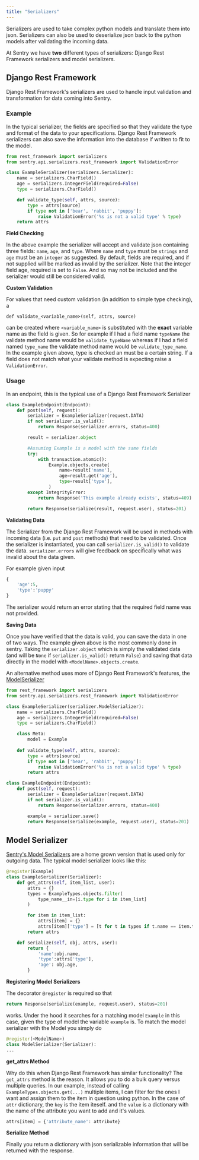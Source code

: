 ```yaml
---
title: "Serializers"
---
```


Serializers are used to take complex python models and translate them into json. Serializers can also be used to deserialize json back to the python models after validating the incoming data.

At Sentry we have **two** different types of serializers: Django Rest Framework serializers and model serializers.

## Django Rest Framework

Django Rest Framework's serializers are used to handle input validation and transformation for data coming into Sentry.

### Example

In the typical serializer, the fields are specified so that they validate the type and format of the data to your specifications. Django Rest Framework serializers can also save the information into the database if written to fit to the model.

```python
from rest_framework import serializers
from sentry.api.serializers.rest_framework import ValidationError

class ExampleSerializer(serializers.Serializer):
    name = serializers.CharField()
    age = serializers.IntegerField(required=False)
    type = serializers.CharField()

    def validate_type(self, attrs, source):
        type = attrs[source]
        if type not in ['bear', 'rabbit', 'puppy']:
            raise ValidationError('%s is not a valid type' % type)
	return attrs
```

**Field Checking**

In the above example the serializer will accept and validate json containing three fields: `name`, `age`, and `type`.  Where `name` and `type` must be `strings` and `age` must be an `integer` as suggested. By default, fields are required, and if not supplied will be marked as invalid by the serializer. Note that the integer field age, required is set to `False`. And so may not be included and the serializer would still be considered valid.

**Custom Validation**

For values that need custom validation (in addition to simple type checking), a 

`def validate_<variable_name>(self, attrs, source)`

can be created where `<variable_name>` is substituted with the **exact** variable name as the field is given. So for example if I had a field name `typeName` the validate method name would be `validate_typeName` whereas if I had a field named `type_name` the validate method name would be `validate_type_name`. In the example given above, type is checked an must be a certain string. If a field does not match what your validate method is expecting raise a `ValidationError`. 

### Usage

In an endpoint, this is the typical use of a Django Rest Framework Serializer

```python
class ExampleEndpoint(Endpoint):
    def post(self, request):
        serializer = ExampleSerializer(request.DATA)
        if not serializer.is_valid():
            return Response(serializer.errors, status=400)

        result = serializer.object

        #Assuming Example is a model with the same fields 
        try:
            with transaction.atomic():
                Example.objects.create(
                    name=result['name'],
                    age=result.get('age'),
                    type=result['type'],
                )
        except IntegrityError:
            return Response('This example already exists', status=409)

        return Response(serialize(result, request.user), status=201)
```

**Validating Data**

The Serializer from the Django Rest Framework will be used in methods with incoming data (i.e. `put` and `post` methods) that need to be validated. Once the serializer is instantiated, you can call `serializer.is_valid()` to validate the data. `serializer.errors` will give feedback on specifically what was invalid about the data given. 

For example given input

```python
{
	'age':5,
	'type':'puppy'
}
```

The serializer would return an error stating that the required field name was not provided.

**Saving Data**

Once you have verified that the data is valid, you can save the data in one of two ways. The example given above is the most commonly done in sentry. Taking the `serializer.object` which is simply the validated data (and will be `None` if `serializer.is_valid()` return `False`) and saving that data directly in the model with `<ModelName>.objects.create`.

An alternative method uses more of Django Rest Framework's features, the [ModelSerializer](http://www.tomchristie.com/rest-framework-2-docs/api-guide/serializers#modelserializer)

```python
from rest_framework import serializers
from sentry.api.serializers.rest_framework import ValidationError

class ExampleSerializer(serializer.ModelSerializer):
    name = serializers.CharField()
    age = serializers.IntegerField(required=False)
    type = serializers.CharField()

    class Meta:
        model = Example
 
    def validate_type(self, attrs, source):
        type = attrs[source]
        if type not in ['bear', 'rabbit', 'puppy']:
            raise ValidationError('%s is not a valid type' % type)
        return attrs

class ExampleEndpoint(Endpoint):
    def post(self, request):
        serializer = ExampleSerializer(request.DATA)
        if not serializer.is_valid():
            return Response(serializer.errors, status=400)

        example = serializer.save()
        return Response(serialize(example, request.user), status=201)
```

## Model Serializer

[Sentry's Model Serializers](https://github.com/getsentry/sentry/blob/master/src/sentry/api/serializers/base.py) are a home grown version that is used only for outgoing data. The typical model serializer looks like this:

```python
@register(Example)
class ExampleSerializer(Serializer):
    def get_attrs(self, item_list, user):
        attrs = {}
        types = ExampleTypes.objects.filter(
            type_name__in=[i.type for i in item_list]
        )

        for item in item_list:
            attrs[item] = {}
            attrs[item]['type'] = [t for t in types if t.name == item.type_name]
	    return attrs

    def serialize(self, obj, attrs, user):
        return {
            'name':obj.name,
            'type':attrs['type'],
            'age': obj.age,
        }
```

**Registering Model Serializers** 

The decorator `@register` is required so that 

```python
return Response(serialize(example, request.user), status=201)
```

works. Under the hood it searches for a matching model `Example` in this case, given the type of model the variable `example` is. To match the model serializer with the Model you simply do 

```python
@register(<ModelName>)
class ModelSerializer(Serializer):
...
```

**get_attrs Method**

Why do this when Django Rest Framework has similar functionality? The `get_attrs` method is the reason. It allows you to do a bulk query versus multiple queries. In our example, instead of calling `ExampleTypes.objects.get(...)` multiple items, I can filter for the ones I want and assign them to the item in question using python. In the case of `attr` dictionary, the `key` is the item iteself. and the `value` is a dictionary with the name of the attribute you want to add and it's values. 

```python
attrs[item] = {'attribute_name': attribute}
```

**Serialize Method**

Finally you return a dictionary with json serializable information that will be returned with the response.
